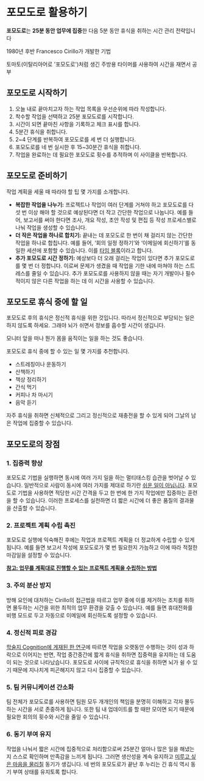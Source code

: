 # 포모도로 활용하기



 **포모도로**는 **25분 동안 업무에 집중**한 다음 5분 동안 휴식을 취하는 시간 관리 전략입니다

1980년 후반 Francesco Cirillo가 개발한 기법

토마토(이탈리아어로 '포모도로')처럼 생긴 주방용 타이머를 사용하여 시간을 재면서 공부





## 포모도로 시작하기

1. 오늘 내로 끝마치고자 하는 작업 목록을 우선순위에 따라 작성합니다.
2. 착수할 작업을 선택하고 25분 포모도로를 시작합니다.
3. 시간이 되면 끝마친 사항을 기록하고 체크 표시를 합니다.
4. 5분간 휴식을 취합니다.
5. 2~4 단계를 반복하여 포모도로를 세 번 더 실행합니다.
6. 포모도로를 네 번 실시한 후 15~30분간 휴식을 취합니다.
7. 작업을 완료하는 데 필요한 포모도로 횟수를 추적하며 이 사이클을 반복합니다.

## 포모도로 준비하기

작업 계획을 세울 때 따라야 할 팁 몇 가지를 소개합니다.

- **복잡한 작업을 나누기:** 프로젝트나 작업이 여러 단계를 거쳐야 하고 포모도로를 다섯 번 이상 해야 할 것으로 예상된다면 더 작고 간단한 작업으로 나눕니다. 예를 들어, 보고서를 써야 한다면 조사, 개요 작성, 초안 작성 및 편집 등 작성 프로세스별로 나눠 작업을 생성할 수 있습니다.
- **더 작은 작업을 하나로 합치기:** 끝내는 데 포모도로 한 번이 채 걸리지 않는 간단한 작업을 하나로 합칩니다. 예를 들어, ‘회의 일정 정하기’와 ‘이메일에 회신하기’를 동일한 세션에 포함할 수 있습니다. 이를 [타임 블록](https://asana.com/ko/resources/what-is-time-blocking)이라고 합니다.
- **추가 포모도로 시간 정하기:** 예상보다 더 오래 걸리는 작업이 있다면 추가 포모도로를 몇 번 더 정합니다. 이로써 문제가 생겼을 때 작업을 기한 내에 마쳐야 하는 스트레스를 줄일 수 있습니다. 추가 포모도로를 사용하지 않을 때는 자기 개발이나 필수적이지 않은 다른 작업을 하는 데 이 시간을 사용할 수 있습니다.

## 포모도로 휴식 중에 할 일

포모도로 후의 휴식은 정신적 휴식을 위한 것입니다. 따라서 정신적으로 부담되는 일은 하지 않도록 하세요. 그래야 뇌가 쉬면서 정보를 흡수할 시간이 생깁니다.

모니터 앞을 떠나 뭔가 몸을 움직이는 일을 하는 것도 좋습니다.

포모도로 휴식 중에 할 수 있는 일 몇 가지를 추천합니다.

- 스트레칭이나 운동하기
- 산책하기
- 책상 정리하기
- 간식 먹기
- 커피나 차 마시기
- 음악 듣기

자주 휴식을 취하면 신체적으로 그리고 정신적으로 재충전을 할 수 있게 되어 그날의 남은 작업에 집중할 수 있습니다.

## 포모도로의 장점

### 1. 집중력 향상

포모도로 기법을 실행하면 동시에 여러 가지 일을 하는 멀티태스킹 습관을 벗어날 수 있습니다. 일반적으로 사람이 동시에 여러 가지를 제대로 하기란 [쉬운 일이 아닙니다](https://www.npr.org/templates/story/story.php?storyId=95256794). 포모도로 기법을 사용하면 적당한 시간 간격을 두고 한 번에 한 가지 작업에만 집중하는 훈련을 할 수 있습니다. 이러한 프로세스를 실천하면 더 짧은 시간에 더 좋은 품질의 결과물을 산출할 수 있습니다.

### 2. 프로젝트 계획 수립 촉진

포모도로 실행에 익숙해진 후에는 작업과 프로젝트 계획을 더 정교하게 수립할 수 있게 됩니다. 예를 들면 보고서 작성에 포모도로가 몇 번 필요한지 가늠하고 이에 따라 적절한 마감일을 설정할 수 있습니다.

[**참고: 업무를 계획대로 진행할 수 있는 프로젝트 계획을 수립하는 방법**](https://asana.com/ko/resources/project-management-plan)

### 3. 주의 분산 방지

방해 요인에 대처하는 Cirillo의 접근법을 따르고 업무 중에 이를 제거하는 조치를 취하면 몰두하는 시간을 위한 최적의 업무 환경을 갖출 수 있습니다. 예를 들면 휴대전화를 비행 모드로 두고 자동으로 이메일에 회신하도록 설정할 수 있습니다.

### 4. 정신적 피로 경감

[학술지 Cognition에 게재된 한 연구](https://www.sciencedaily.com/releases/2011/02/110208131529.htm)에 따르면 작업을 오랫동안 수행하는 것이 성과 하락으로 이어지는 반면, 작업 중간중간에 짧게 휴식을 취하면 집중력을 유지하는 데 도움이 되는 것으로 나타났습니다. 포모도로 사이에 규칙적으로 휴식을 취하면 뇌가 쉴 수 있기 때문에 지나치게 피곤해지지 않고 다시 집중할 수 있습니다.

### 5. 팀 커뮤니케이션 간소화

팀 전체가 포모도로를 사용하면 팀원 모두 개개인의 책임을 분명히 이해하고 각자 몰두하는 시간을 서로 존중하게 됩니다. 또한 팀 내 업데이트를 할 때만 모이면 되기 때문에 필요한 회의의 횟수와 시간을 줄일 수 있습니다.

### 6. 동기 부여 유지

작업을 나눠서 짧은 시간에 집중적으로 처리함으로써 25분간 얼마나 많은 일을 해냈는지 스스로 확인하며 만족감을 느끼게 됩니다. 그러면 생산성을 계속 유지하고 [미루고 싶은 마음을 물리칠](https://asana.com/ko/resources/tips-stop-procrastinating) 동기가 생깁니다. 네 번의 포모도로가 끝난 후 누리는 긴 휴식 역시 동기 부여 상태를 유지토록 합니다.